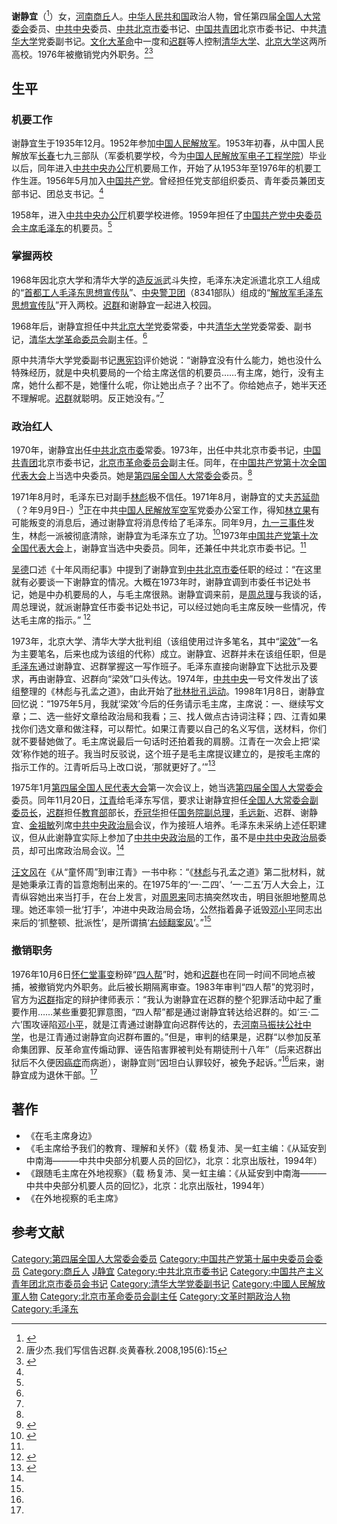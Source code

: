 '''谢静宜'''（{{bd|1935年|12月|2017年|3月25日|catIdx=Xie,谢}}<ref>{{cite news|title=毛泽东机要秘书谢静宜上月在京病逝|url=http://news.ifeng.com/a/20170414/50938838_0.shtml|accessdate=2017-04-14|agency=中红网|publisher=凤凰网|date=2017-04-14|archive-date=2017-04-14|archive-url=https://web.archive.org/web/20170414092520/http://news.ifeng.com/a/20170414/50938838_0.shtml|dead-url=no}}</ref>）女，[[河南|河南]][[商丘|商丘]]人。[[中华人民共和国|中华人民共和国]]政治人物，曾任第四届[[全国人大常委会|全国人大常委会]]委员、[[中共中央|中共中央]]委员、[[中共北京市委|中共北京市委]]书记、[[中国共青团|中国共青团]]北京市委书记、中共[[清华大学|清华大学]]党委副书记。[[文化大革命|文化大革命]]中一度和[[迟群|迟群]]等人控制[[清华大学|清华大学]]、[[北京大学|北京大学]]这两所高校。1976年被撤销党内外职务。<ref name=tang>唐少杰.我们写信告迟群.炎黄春秋.2008,195(6):15</ref><ref name=bushi>{{Cite web |url=http://www.baotounews.com.cn/epaper/btbz/html/2011-08/18/content_155153.htm |title=余汝信，谢静宜不是谢富治的女儿，包头晚报2011年8月18日，第26版 |access-date=2014年5月23日 |archive-date=2015年9月23日 |archive-url=https://web.archive.org/web/20150923182158/http://www.baotounews.com.cn/epaper/btbz/html/2011-08/18/content_155153.htm |dead-url=no }}</ref>

==生平==
===机要工作===
谢静宜生于1935年12月。1952年参加[[中国人民解放军|中国人民解放军]]。1953年初春，从中国人民解放军[[长春|长春]]七九三部队（军委机要学校，今为[[中国人民解放军电子工程学院|中国人民解放军电子工程学院]]）毕业以后，同年进入[[中共中央办公厅|中共中央办公厅]]机要局工作，开始了从1953年至1976年的机要工作生涯。1956年5月加入[[中国共产党|中国共产党]]。曾经担任党支部组织委员、青年委员兼团支部书记、团总支书记。<ref name=bushi/>

1958年，进入[[中共中央办公厅|中共中央办公厅]]机要学校进修。1959年担任了[[中国共产党中央委员会主席|中国共产党中央委员会主席]][[毛泽东|毛泽东]]的机要员。<ref name=bushi/>

===掌握两校===
1968年因北京大学和清华大学的[[造反派|造反派]]武斗失控，毛泽东决定派遣北京工人组成的“[[毛泽东思想宣传队|首都工人毛泽东思想宣传队]]”、[[中央警卫团|中央警卫团]]（8341部队）组成的“[[毛泽东思想宣传队|解放军毛泽东思想宣传队]]”开入两校。[[迟群|迟群]]和谢静宜一起进入校园。

1968年后，谢静宜担任中共[[北京大学|北京大学]]党委常委，中共[[清华大学|清华大学]]党委常委、副书记，[[清华大学革命委员会|清华大学革命委员会]]副主任。<ref name=bushi/>

原中共清华大学党委副书记[[惠宪钧|惠宪钧]]评价她说：“谢静宜没有什么能力，她也没什么特殊经历，就是中央机要局的一个给主席送信的机要员……有主席，她行，没有主席，她什么都不是，她懂什么呢，你让她出点子？出不了。你给她点子，她半天还不理解呢。[[迟群|迟群]]就聪明。反正她没有。”<ref name=tang/>

===政治红人===
1970年，谢静宜出任[[中共北京市委|中共北京市委]]常委。1973年，出任中共北京市委书记，[[中国共青团|中国共青团]]北京市委书记，[[北京市革命委员会|北京市革命委员会]]副主任。同年，在[[中国共产党第十次全国代表大会|中国共产党第十次全国代表大会]]上当选中央委员。她是[[第四届全国人大常委会|第四届全国人大常委会]]委员。<ref name=bushi/>

1971年8月时，毛泽东已对副手[[林彪|林彪]]极不信任。1971年8月，谢静宜的丈夫[[苏延勋|苏延勋]]（？年9月9日-）<ref>{{Cite web |url=http://www.mrmodern.com/nanse/15800.html |title=谢静宜的丈夫苏延勋简介 |accessdate=2017-04-02 |archive-date=2017-04-02 |archive-url=https://web.archive.org/web/20170402170045/http://www.mrmodern.com/nanse/15800.html |dead-url=no }}</ref>正在中共[[中国人民解放军空军|中国人民解放军空军]]党委办公室工作，得知[[林立果|林立果]]有可能叛变的消息后，通过谢静宜将消息传给了毛泽东。同年9月，[[九一三事件|九一三事件]]发生，林彪一派被彻底清除，谢静宜为毛泽东立了功。<ref>{{Cite web |url=http://www.usc.cuhk.edu.hk/PaperCollection/Details.aspx?id=6921 |title=宋永毅，“文化大革命”和非理性的毛泽东，中国研究服务中心，2009年1月 |accessdate=2014-05-23 |archive-date=2014-05-23 |archive-url=https://web.archive.org/web/20140523230655/http://www.usc.cuhk.edu.hk/PaperCollection/Details.aspx?id=6921 |dead-url=no }}</ref>1973年[[中国共产党第十次全国代表大会|中国共产党第十次全国代表大会]]上，谢静宜当选中央委员。同年，还兼任中共北京市委书记。<ref name=yu/>

[[吴德|吴德]]口述《十年风雨纪事》中提到了谢静宜到[[中共北京市委|中共北京市委]]任职的经过：“在这里就有必要谈一下谢静宜的情况。大概在1973年时，谢静宜调到市委任书记处书记，她是中办机要局的人，与毛主席很熟。谢静宜调来前，是[[周总理|周总理]]与我谈的话，周总理说，就派谢静宜任市委书记处书记，可以经过她向毛主席反映一些情况，传达毛主席的指示。” <ref name=yu>{{Cite web |url=http://www.baotounews.com.cn/epaper/btbz/html/2011-08/18/content_155152.htm |title=谢静宜与文化大革命，包头晚报2011年8月18日，第26版 |access-date=2014年5月23日 |archive-date=2015年9月23日 |archive-url=https://web.archive.org/web/20150923182152/http://www.baotounews.com.cn/epaper/btbz/html/2011-08/18/content_155152.htm |dead-url=no }}</ref>

1973年，北京大学、清华大学大批判组（该组使用过许多笔名，其中“[[梁效|梁效]]”一名为主要笔名，后来也成为该组的代称）成立。谢静宜、迟群并未在该组任职，但是[[毛泽东|毛泽东]]通过谢静宜、迟群掌握这一写作班子。毛泽东直接向谢静宜下达批示及要求，再由谢静宜、迟群向“梁效”口头传达。1974年，[[中共中央|中共中央]]一号文件发出了该组整理的《林彪与孔孟之道》，由此开始了[[批林批孔运动|批林批孔运动]]。1998年1月8日，谢静宜回忆说：“1975年5月，我就‘梁效’今后的任务请示毛主席，主席说：一、继续写文章；二、选一些好文章给政治局和我看；三、找人做点古诗词注释；四、江青如果找你们选文章和做注释，可以帮忙。如果江青要以自己的名义写信，送材料，你们就不要替她做了。毛主席说最后一句话时还拍着我的肩膀。江青在一次会上把‘梁效’称作她的班子。我当时反驳说，这个班子是毛主席提议建立的，是按毛主席的指示工作的。江青听后马上改口说，‘那就更好了。’”<ref name=qingdao>{{Cite web |url=http://www.qingdaonews.com/content/2005-11/11/content_5606688.htm |title=“文革”写作组兴衰录(全文) ，青岛新闻网，2005-11-11 |accessdate=2014-05-23 |archive-date=2014-05-24 |archive-url=https://web.archive.org/web/20140524022608/http://www.qingdaonews.com/content/2005-11/11/content_5606688.htm |dead-url=no }}</ref>

1975年1月[[第四届全国人民代表大会|第四届全国人民代表大会]]第一次会议上，她当选[[第四届全国人大常委会|第四届全国人大常委会]]委员。同年11月20日，[[江青|江青]]给毛泽东写信，要求让谢静宜担任[[全国人大常委会副委员长|全国人大常委会副委员长]]，[[迟群|迟群]]担任[[中华人民共和国教育部|教育部]]部长，[[乔冠华|乔冠华]]担任[[中华人民共和国国务院副总理|国务院副总理]]，[[毛远新|毛远新]]、迟群、谢静宜、[[金祖敏|金祖敏]]列席[[中共中央政治局|中共中央政治局]]会议，作为接班人培养。毛泽东未采纳上述任职建议，但从此谢静宜实际上参加了[[中共中央政治局|中共中央政治局]]的工作，虽不是[[中共中央政治局|中共中央政治局]]委员，却可出席政治局会议。<ref name=yu/>

[[汪文风|汪文风]]在《从“童怀周”到审江青》一书中称：“《[[林彪|林彪]]与孔孟之道》第二批材料，就是她秉承江青的旨意炮制出来的。在1975年的‘一·二四’、‘一·二五’万人大会上，江青纵容她出来当打手，在台上发言，对[[周恩来|周恩来]]同志搞突然攻击，明目张胆地整周总理。她还率领一批‘打手’，冲进中央政治局会场，公然指着鼻子诋毁[[邓小平|邓小平]]同志出来后的‘抓整顿、批派性’，是所谓搞‘[[反击右倾翻案风|右倾翻案风]]’。”<ref name=yu/>

===撤销职务===
1976年10月6日[[怀仁堂事变|怀仁堂事变]]粉碎“[[四人帮|四人帮]]”时，她和[[迟群|迟群]]也在同一时间不同地点被捕，被撤销党内外职务。此后被长期隔离审查。1983年审判“四人帮”的党羽时，官方为[[迟群|迟群]]指定的辩护律师表示：“我认为谢静宜在迟群的整个犯罪活动中起了重要作用……某些重要犯罪意图，“四人帮”都是通过谢静宜转达给迟群的。如‘三·二六’围攻诬陷[[邓小平|邓小平]]，就是江青通过谢静宜向迟群传达的，去[[河南|河南]][[马振扶公社中学事件|马振扶公社中学]]，也是江青通过谢静宜向迟群布置的。”但是，审判的结果是，迟群“以参加反革命集团罪、反革命宣传煽动罪、诬告陷害罪被判处有期徒刑十八年”（后来迟群出狱后不久便因[[癌症|癌症]]而病逝），谢静宜则“因坦白认罪较好，被免予起诉。”<ref name=yu/>后来，谢静宜成为退休干部。<ref name=bushi/>

==著作==
*《在毛主席身边》
*《毛主席给予我们的教育、理解和关怀》（载 杨复沛、吴一虹主编：《从延安到中南海———中共中央部分机要人员的回忆》，北京：北京出版社，1994年）
*《跟随毛主席在外地视察》（载 杨复沛、吴一虹主编：《从延安到中南海———中共中央部分机要人员的回忆》，北京：北京出版社，1994年）
*《在外地视察的毛主席》

==参考文献==
{{reflist}}

{{文革时期人物}}
{{Authority control}}

{{DEFAULTSORT:Xie谢}}
[[Category:第四届全国人大常委会委员|Category:第四届全国人大常委会委员]]
[[Category:中国共产党第十届中央委员会委员|Category:中国共产党第十届中央委员会委员]]
[[Category:商丘人|Category:商丘人]]
[[Category:谢姓|J静宜]]
[[Category:中共北京市委书记|Category:中共北京市委书记]]
[[Category:中国共产主义青年团北京市委员会书记|Category:中国共产主义青年团北京市委员会书记]]
[[Category:清华大学党委副书记|Category:清华大学党委副书记]]
[[Category:中國人民解放軍人物|Category:中國人民解放軍人物]]
[[Category:北京市革命委员会副主任|Category:北京市革命委员会副主任]]
[[Category:文革时期政治人物|Category:文革时期政治人物]]
[[Category:毛泽东|Category:毛泽东]]